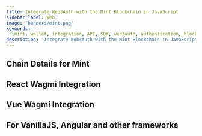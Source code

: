 ```yaml
---
title: Integrate Web3Auth with the Mint Blockchain in JavaScript
sidebar_label: Web
image: 'banners/mint.png'
keywords:
  [mint, wallet, integration, API, SDK, web3auth, authentication, blockchain, solution, development]
description: 'Integrate Web3Auth with the Mint Blockchain in JavaScript | Embedded Wallets'
---
```



<SEO
  title="Integrate Web3Auth with the Mint Blockchain in JavaScript"
  description="Integrate Web3Auth with the Mint Blockchain in JavaScript | Embedded Wallets"
  image="https://web3auth.io/docs/banners/mint.png"
  slug="/embedded-wallets/connect-blockchain/evm/mint/web"
/>

## Chain Details for Mint

<ChainDetailsMint />

## React Wagmi Integration

<ReactWagmiIntegration />

## Vue Wagmi Integration

<VueWagmiIntegration />

## For VanillaJS, Angular and other frameworks

<JsBlockchainMethods />
